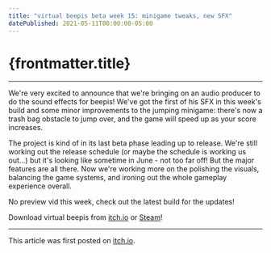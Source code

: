 ```yaml
---
title: "virtual beepis beta week 15: minigame tweaks, new SFX"
datePublished: 2021-05-11T00:00:00-05:00
---
```




# {frontmatter.title}

<ArticleHeader
  datePublished={frontmatter.datePublished}
  dateUpdated={frontmatter.dateUpdated}
/>

---

We're very excited to announce that we're bringing on an audio producer to do the sound effects for beepis! We've got the first of his SFX in this week's build and some minor improvements to the jumping minigame: there's now a trash bag obstacle to jump over, and the game will speed up as your score increases.

The project is kind of in its last beta phase leading up to release. We're still working out the release schedule (or maybe the schedule is working us out...) but it's looking like sometime in June - not too far off! But the major features are all there. Now we're working more on the polishing the visuals, balancing the game systems, and ironing out the whole gameplay experience overall.

No preview vid this week, check out the latest build for the updates!

Download virtual beepis from [itch.io](https://benjawmino.itch.io/virtual-beepis) or [Steam](https://store.steampowered.com/app/1651860/virtual_beepis/)!

---

This article was first posted on [itch.io](https://benjawmino.itch.io/virtual-beepis/devlog/252400/beta-week-15-minigame-tweaks-new-sfx).
